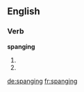 ==English==

===Verb===
'''spanging'''

# {{present participle of|spang}}
# {{present participle of|spange}}

[[de:spanging]]
[[fr:spanging]]